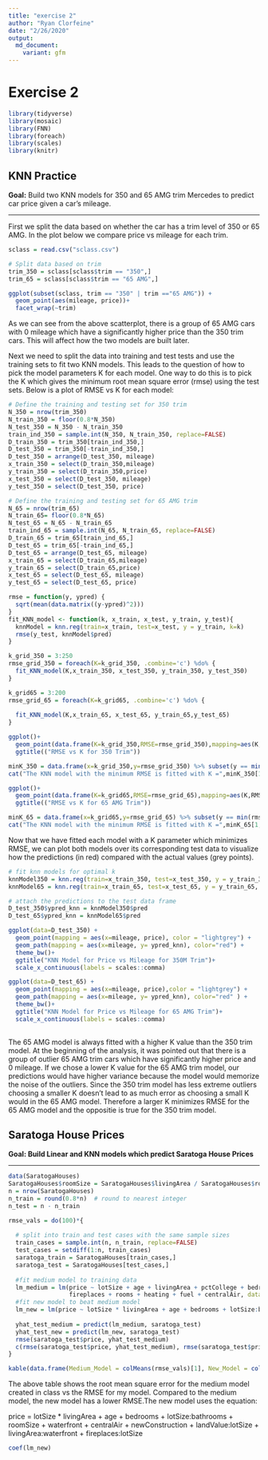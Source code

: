 ```yaml
---
title: "exercise 2"
author: "Ryan Clorfeine"
date: "2/26/2020"
output: 
  md_document:
    variant: gfm
---
```

# Exercise 2
```r
library(tidyverse)
library(mosaic)
library(FNN)
library(foreach)
library(scales)
library(knitr)
```

## KNN Practice

**Goal:** Build two KNN models for 350 and 65 AMG trim Mercedes to predict car price given a car's mileage.

***

First we split the data based on whether the car has a trim level of 350 or 65 AMG. In the plot below we compare price vs mileage for each trim.

```r
sclass = read.csv("sclass.csv")

# Split data based on trim
trim_350 = sclass[sclass$trim == "350",]
trim_65 = sclass[sclass$trim == "65 AMG",]

ggplot(subset(sclass, trim == "350" | trim =="65 AMG")) +
  geom_point(aes(mileage, price))+
  facet_wrap(~trim)
```

As we can see from the above scatterplot, there is a group of 65 AMG cars with 0 mileage which have a significantly higher price than the 350 trim cars. This will affect how the two models are built later.

Next we need to  split the data into training and test tests and use the training sets to fit two KNN models. This leads to the question of how to pick the model parameters K for each model. One way to do this is to pick the K which gives the minimum root mean square error (rmse) using the test sets. Below is a plot of RMSE vs K for each model:

```r
# Define the training and testing set for 350 trim
N_350 = nrow(trim_350)
N_train_350 = floor(0.8*N_350)
N_test_350 = N_350 - N_train_350
train_ind_350 = sample.int(N_350, N_train_350, replace=FALSE)
D_train_350 = trim_350[train_ind_350,]
D_test_350 = trim_350[-train_ind_350,]
D_test_350 = arrange(D_test_350, mileage)
x_train_350 = select(D_train_350,mileage)
y_train_350 = select(D_train_350,price)
x_test_350 = select(D_test_350, mileage)
y_test_350 = select(D_test_350, price)

# Define the training and testing set for 65 AMG trim
N_65 = nrow(trim_65)
N_train_65= floor(0.8*N_65)
N_test_65 = N_65 - N_train_65
train_ind_65 = sample.int(N_65, N_train_65, replace=FALSE)
D_train_65 = trim_65[train_ind_65,]
D_test_65 = trim_65[-train_ind_65,]
D_test_65 = arrange(D_test_65, mileage)
x_train_65 = select(D_train_65,mileage)
y_train_65 = select(D_train_65,price)
x_test_65 = select(D_test_65, mileage)
y_test_65 = select(D_test_65, price)
```

```r

rmse = function(y, ypred) {
  sqrt(mean(data.matrix((y-ypred)^2)))
}
fit_KNN_model <- function(k, x_train, x_test, y_train, y_test){
  knnModel = knn.reg(train=x_train, test=x_test, y = y_train, k=k)
  rmse(y_test, knnModel$pred)
}

k_grid_350 = 3:250
rmse_grid_350 = foreach(K=k_grid_350, .combine='c') %do% {
  fit_KNN_model(K,x_train_350, x_test_350, y_train_350, y_test_350)
}

k_grid65 = 3:200
rmse_grid_65 = foreach(K=k_grid65, .combine='c') %do% {
  
  fit_KNN_model(K,x_train_65, x_test_65, y_train_65,y_test_65)
}

```

```r
ggplot()+
  geom_point(data.frame(K=k_grid_350,RMSE=rmse_grid_350),mapping=aes(K,RMSE)) +
  ggtitle(("RMSE vs K for 350 Trim"))

minK_350 = data.frame(x=k_grid_350,y=rmse_grid_350) %>% subset(y == min(rmse_grid_350))
cat("The KNN model with the minimum RMSE is fitted with K =",minK_350[1,1], "for a trim level of 350." )

ggplot()+
  geom_point(data.frame(K=k_grid65,RMSE=rmse_grid_65),mapping=aes(K,RMSE)) +
  ggtitle(("RMSE vs K for 65 AMG Trim"))

minK_65 = data.frame(x=k_grid65,y=rmse_grid_65) %>% subset(y == min(rmse_grid_65))
cat("The KNN model with the minimum RMSE is fitted with K =",minK_65[1,1], "for a trim level of 65 AMG.")
```

Now that we have fitted each model with a K parameter which minimizes RMSE, we can plot both models over its corresponding test data to visualize how the predictions (in red) compared with the actual values (grey points).

```r
# fit knn models for optimal k
knnModel350 = knn.reg(train=x_train_350, test=x_test_350, y = y_train_350, k=minK_350[1,1])
knnModel65 = knn.reg(train=x_train_65, test=x_test_65, y = y_train_65, k=minK_65[1,1])

# attach the predictions to the test data frame
D_test_350$ypred_knn = knnModel350$pred
D_test_65$ypred_knn = knnModel65$pred

ggplot(data=D_test_350) + 
  geom_point(mapping = aes(x=mileage, price), color = "lightgrey") +
  geom_path(mapping = aes(x=mileage, y= ypred_knn), color="red") +
  theme_bw()+
  ggtitle("KNN Model for Price vs Mileage for 350M Trim")+
  scale_x_continuous(labels = scales::comma)

ggplot(data=D_test_65) + 
  geom_point(mapping = aes(x=mileage, price),color = "lightgrey") +
  geom_path(mapping = aes(x=mileage, y= ypred_knn), color="red" ) +
  theme_bw()+
  ggtitle("KNN Model for Price vs Mileage for 65 AMG Trim")+
  scale_x_continuous(labels = scales::comma)
 
```

The 65 AMG model is always fitted with a higher K value than the 350 trim model. At the beginning of the analysis, it was pointed out that there is a group of outlier  65 AMG trim cars which have significantly higher price and 0 mileage. If we chose a lower K value for the 65 AMG trim model, our predictions would have higher variance because the model would memorize the noise of the outliers. Since the 350 trim model has less extreme outliers choosing a smaller K doesn't lead to as much error as choosing a small K would in the 65 AMG model. Therefore a larger K minimizes RMSE for the 65 AMG model and the oppositie is true for the 350 trim model.

## Saratoga House Prices

**Goal: Build Linear and KNN models which predict Saratoga House Prices**

***

```r
data(SaratogaHouses)
SaratogaHouses$roomSize = SaratogaHouses$livingArea / SaratogaHouses$rooms
n = nrow(SaratogaHouses)
n_train = round(0.8*n)  # round to nearest integer
n_test = n - n_train

rmse_vals = do(100)*{
  
  # split into train and test cases with the same sample sizes
  train_cases = sample.int(n, n_train, replace=FALSE)
  test_cases = setdiff(1:n, train_cases)
  saratoga_train = SaratogaHouses[train_cases,]
  saratoga_test = SaratogaHouses[test_cases,]
  
  #fit medium model to training data
  lm_medium = lm(price ~ lotSize + age + livingArea + pctCollege + bedrooms + 
                 fireplaces + rooms + heating + fuel + centralAir, data=saratoga_train)
  #fit new model to beat medium model
  lm_new = lm(price ~ lotSize * livingArea + age + bedrooms + lotSize:bathrooms  + roomSize  + waterfront + centralAir + newConstruction + landValue:lotSize + livingArea:waterfront +fireplaces:lotSize, data=saratoga_train)
  
  yhat_test_medium = predict(lm_medium, saratoga_test)
  yhat_test_new = predict(lm_new, saratoga_test)
  rmse(saratoga_test$price, yhat_test_medium)
  c(rmse(saratoga_test$price, yhat_test_medium), rmse(saratoga_test$price, yhat_test_new))
}

kable(data.frame(Medium_Model = colMeans(rmse_vals)[1], New_Model = colMeans(rmse_vals)[2]), row.names = FALSE, format="markdown", align = "c", caption = "Average RMSE for  in-class Medium Model vs New Model")

```

The above table shows the root mean square error for the medium model created in class vs the RMSE for my model. Compared to the medium model, the new model has a lower RMSE.The new model uses the equation:

 price = lotSize * livingArea + age + bedrooms + lotSize:bathrooms  + roomSize  + waterfront + centralAir + newConstruction + landValue:lotSize + livingArea:waterfront + fireplaces:lotSize


```r
coef(lm_new)
```



